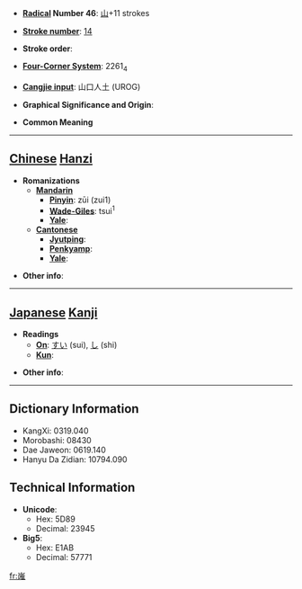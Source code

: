 * '''[[Wiktionary:Chinese radical index| Radical]] Number 46''': [[Wiktionary:Chinese radical index 山|山]]+11 strokes

* '''[[Wiktionary:Chinese total strokes index|Stroke number]]''': [[Wiktionary:Chinese total strokes index 14|14]]

* '''Stroke order''': 

* '''[[Wiktionary:Chinese four corner index|Four-Corner System]]''': 2261<sub>4</sub>

* '''[[Wiktionary:Chinese Cangjie index|Cangjie input]]''': 山口人土 (UROG)

* '''Graphical Significance and Origin''': 

* '''Common Meaning'''

----

== [[Chinese]] [[Hanzi]] ==

* '''Romanizations'''
** '''[[Mandarin]]'''
*** '''[[Pinyin]]''': zūi (zui1)
*** '''[[Wade-Giles]]''': tsui<sup>1</sup>
*** '''[[Yale]]''': 
** '''[[Cantonese]]'''
*** '''[[Jyutping]]''':
*** '''[[Penkyamp]]''': 
*** '''[[Yale]]''': 

* '''Other info''': 

----

== [[Japanese]] [[Kanji]] ==

* '''Readings'''
** '''[[On]]''': [[すい]] (sui), [[し]] (shi)
** '''[[Kun]]''': 

* '''Other info''':  

----

== Dictionary Information ==

* KangXi: 0319.040
* Morobashi: 08430
* Dae Jaweon: 0619.140
* Hanyu Da Zidian: 10794.090

== Technical Information ==

* '''Unicode''':
** Hex: 5D89
** Decimal: 23945
* '''Big5''':
** Hex: E1AB
** Decimal: 57771

[[fr:嶉]]